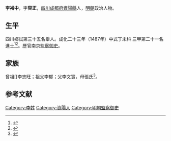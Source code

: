 {{明清人物信息框
| 姓名 = 李裕中
| 原名 =
| 圖片名稱= 
| 圖片大小 =
| 圖片說明 = 
| 最高職務 = 南京監察御史
| 國家 = 大明 
| 爵位 =
| 籍貫 = [[四川|四川]][[成都府|成都府]][[資陽縣|資陽縣]]
| 族裔 = 
| 字號 = 
| 諡號 =
| 出生日期 = 十二月初六日
| 出生地點 =
| 逝世日期 = 卒年不詳 
| 逝世地點 =
| 墓葬 =
| 配偶 = 劉氏
| 親屬 = 
| 出身 =
* 成化二十三年丁未科同進士出身
| 經歷 =
| 著作 =  
}}
'''李裕中'''{{BD|1457年||？年||Li李}}，字'''容正'''，[[四川|四川]][[成都府|成都府]][[資陽縣|資陽縣]]人，[[明朝|明朝]]政治人物。

== 生平 ==
四川鄉試第三十五名舉人。成化二十三年（1487年）中式丁未科<!---會試第一百六十二名--->三甲第二十一名進士<ref>{{Cite book|title=《[[皇明贡举考|皇明贡举考]]》卷五|last=（明）[[张朝瑞|张朝瑞]]|first=|publisher=《续修四库全书》史部第828册|year=|isbn=|location=|pages=}}</ref><ref>{{Cite book|title=贡举志五种 上|last=鲁小俊，江俊伟著|first=|publisher=武汉：武汉大学出版社|year=2009|isbn=978-7-307-07043-1|location=|pages=256-258}}</ref>。歷官南京[[監察御史|監察御史]]。

== 家族 ==
曾祖[[李志旺；祖父李郁；父李文實，母張氏<ref>{{Cite book|title=天一阁藏明代科举录选刊 登科录 点校本|last=龚延明主编|first=|publisher=宁波出版社|year=2016|isbn=978-7-5526-2320-8|location=宁波|pages=|quote=《天一閣藏明代科舉錄選刊.登科錄》之《成化二十三年進士登科錄》}}</ref>。

==参考文献==
{{reflist}}

{{成化二十三年丁未科殿試金榜}}

{{Authority control}}

{{DEFAULTSORT:Li李}}
[[Category:李姓|Category:李姓]]
[[Category:資陽人|Category:資陽人]]
[[Category:明朝監察御史|Category:明朝監察御史]]